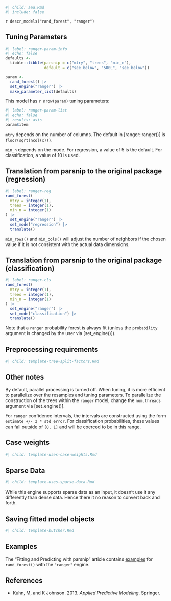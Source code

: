 ```r
#| child: aaa.Rmd
#| include: false
```

`r descr_models("rand_forest", "ranger")`

## Tuning Parameters

```r
#| label: ranger-param-info
#| echo: false
defaults <- 
  tibble::tibble(parsnip = c("mtry", "trees", "min_n"),
                 default = c("see below", "500L", "see below"))

param <-
  rand_forest() |> 
  set_engine("ranger") |> 
  make_parameter_list(defaults)
```

This model has `r nrow(param)` tuning parameters:

```r
#| label: ranger-param-list
#| echo: false
#| results: asis
param$item
```

`mtry` depends on the number of columns. The default in [ranger::ranger()] is `floor(sqrt(ncol(x)))`.

`min_n` depends on the mode. For regression, a value of 5 is the default. For classification, a value of 10 is used. 

## Translation from parsnip to the original package (regression)

```r
#| label: ranger-reg
rand_forest(
  mtry = integer(1),
  trees = integer(1),
  min_n = integer(1)
) |>  
  set_engine("ranger") |> 
  set_mode("regression") |> 
  translate()
```

`min_rows()` and `min_cols()` will adjust the number of neighbors if the chosen value if it is not consistent with the actual data dimensions.

## Translation from parsnip to the original package (classification)

```r
#| label: ranger-cls
rand_forest(
  mtry = integer(1),
  trees = integer(1),
  min_n = integer(1)
) |> 
  set_engine("ranger") |> 
  set_mode("classification") |> 
  translate()
```

Note that a `ranger` probability forest is always fit (unless the `probability` argument is changed by the user via [set_engine()]).

## Preprocessing requirements

```r
#| child: template-tree-split-factors.Rmd
```

## Other notes

By default, parallel processing is turned off. When tuning, it is more efficient to parallelize over the resamples and tuning parameters. To parallelize the construction of the trees within the `ranger` model, change the `num.threads` argument via [set_engine()]. 

For `ranger` confidence intervals, the intervals are  constructed using the form `estimate +/- z * std_error`. For  classification probabilities, these values can fall outside of  `[0, 1]` and will be coerced to be in this range.

## Case weights

```r
#| child: template-uses-case-weights.Rmd
```

## Sparse Data

```r
#| child: template-uses-sparse-data.Rmd
```

While this engine supports sparse data as an input, it doesn't use it any differently than dense data. Hence there it no reason to convert back and forth.

## Saving fitted model objects

```r
#| child: template-butcher.Rmd
```


## Examples 

The "Fitting and Predicting with parsnip" article contains [examples](https://parsnip.tidymodels.org/articles/articles/Examples.html#rand-forest-ranger) for `rand_forest()` with the `"ranger"` engine.

## References

 - Kuhn, M, and K Johnson. 2013. _Applied Predictive Modeling_. Springer.
